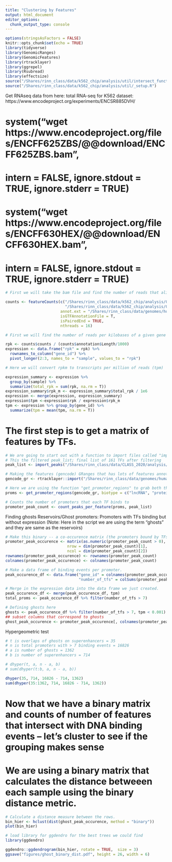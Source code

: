 ```yaml
---
title: "Clustering by Features"
output: html_document
editor_options: 
  chunk_output_type: console
---
```


```r
options(stringsAsFactors = FALSE)
knitr::opts_chunk$set(echo = TRUE)
library(tidyverse)
library(GenomicRanges)
library(GenomicFeatures)
library(rtracklayer)
library(ggrepel)
library(Rsubread)
library(effectsize)
source("/Shares/rinn_class/data/k562_chip/analysis/util/intersect_functions.R")
source("/Shares/rinn_class/data/k562_chip/analysis/util/_setup.R")

```

Get RNAseq data from here: 
total RNA-seq for K562 dataset: https://www.encodeproject.org/experiments/ENCSR885DVH/

# system("wget https://www.encodeproject.org/files/ENCFF625ZBS/@@download/ENCFF625ZBS.bam",
#        intern = FALSE, ignore.stdout = TRUE, ignore.stderr = TRUE)
# system("wget https://www.encodeproject.org/files/ENCFF630HEX/@@download/ENCFF630HEX.bam",
#        intern = FALSE, ignore.stdout = TRUE, ignore.stderr = TRUE)

```r

# First we will take the bam file and find the number of reads that align over mRNA and lncRNA gene-bodies 

counts <- featureCounts(c("/Shares/rinn_class/data/k562_chip/analysis/09_expression/ENCFF625ZBS.bam",
                          "/Shares/rinn_class/data/k562_chip/analysis/09_expression/ENCFF630HEX.bam"),
                        annot.ext = "/Shares/rinn_class/data/genomes/human/gencode/v32/gencode.v32.annotation.gtf",
                        isGTFAnnotationFile = T,
                        isPairedEnd = TRUE,
                        nthreads = 16)

# First we will find the number of reads per kilobases of a given gene body (rpkm).

rpk <- counts$counts / (counts$annotation$Length/1000)
expression <- data.frame("rpk" = rpk) %>%
  rownames_to_column("gene_id") %>%
  pivot_longer(2:3, names_to = "sample", values_to = "rpk")

# Here we will convert rpkm to transcripts per million of reads (tpm)

expression_summary <- expression %>%
  group_by(sample) %>%
  summarize(total_rpk = sum(rpk, na.rm = T))
expression_summary$rpk_m <- expression_summary$total_rpk / 1e6
expression <- merge(expression, expression_summary)
expression$tpm <-expression$rpk / expression$rpk_m
tpm <- expression %>% group_by(gene_id) %>%
  summarize(tpm = mean(tpm, na.rm = T))
```


# The first step is to get a matrix of features by TFs.

```r
# We are going to start out with a function to import files called "import_peaks"
# This the filtered peak_list; final list of 161 TFs after filtering
peak_list <- import_peaks("/Shares/rinn_class/data/CLASS_2020/analysis/01_consensus_peaks/results/")

# Making the features (gencode) GRanges that has lots of features annotated
gencode_gr <- rtracklayer::import("/Shares/rinn_class/data/genomes/human/gencode/v32/gencode.v32.annotation.gtf")

# Here we are using the function "get_promoter_regions" to grab both the lncRNA and mRNA promoters
proms <- get_promoter_regions(gencode_gr, biotype = c("lncRNA", "protein_coding"))

# Counts the number of promoters that each TF binds to
promoter_peak_count <- count_peaks_per_feature(proms, peak_list)
```


Finding ghosts
Reservoirs/Ghost promoters: Promoters with TFs binding but without expression (Note: Here in the script we are using the term "ghosts" and they are same as the reservoirs)
```r
# Make this binary -- a co-occurence matrix (the promoters bound by TFs).
promoter_peak_occurence <- matrix(as.numeric(promoter_peak_count > 0),
                           nrow = dim(promoter_peak_count)[1],
                           ncol = dim(promoter_peak_count)[2])
rownames(promoter_peak_occurence) <- rownames(promoter_peak_count)
colnames(promoter_peak_occurence) <- colnames(promoter_peak_count)

# Make a data frame of binding events per promoter.
peak_occurence_df <- data.frame("gene_id" = colnames(promoter_peak_occurence),
                                "number_of_tfs" = colSums(promoter_peak_occurence))

# Merge in the expression data into the data frame we just created.
peak_occurence_df <- merge(peak_occurence_df, tpm)
total_proms <- peak_occurence_df %>% filter(number_of_tfs > 7)

# Defining ghosts here
ghosts <- peak_occurence_df %>% filter(number_of_tfs > 7, tpm < 0.001)
## subset columns that correspond to ghosts
ghost_peak_occurence <- promoter_peak_occurence[, colnames(promoter_peak_occurence) %in% ghosts$gene_id]

```

Hypergeometric test
```r
# t is overlaps of ghosts on superenhancers = 35
# n is total promoters with > 7 binding events = 16826
# a is number of ghosts = 1362
# b is number of superenhancers = 714

# dhyper(t, a, n - a, b)
# sum(dhyper(t:b, a, n - a, b))

dhyper(35, 714, 16826 - 714, 1362)
sum(dhyper(35:1362, 714, 16826 - 714, 1362))

```


# Now that we have a binary matrix and counts of number of features that intersect with DNA binding events -- let's cluster to see if the grouping makes sense
# We are using a binary matrix that calculates the distance betweeen each sample using the binary distance metric. 

```r

# Calculate a distance measure between the rows.
bin_hier <- hclust(dist(ghost_peak_occurence, method = "binary"))
plot(bin_hier)

# load library for ggdendro for the best trees we could find 
library(ggdendro)

ggdendro::ggdendrogram(bin_hier, rotate = TRUE,  size = 3)
ggsave("figures/ghost_binary_dist.pdf", height = 26, width = 6)

```
